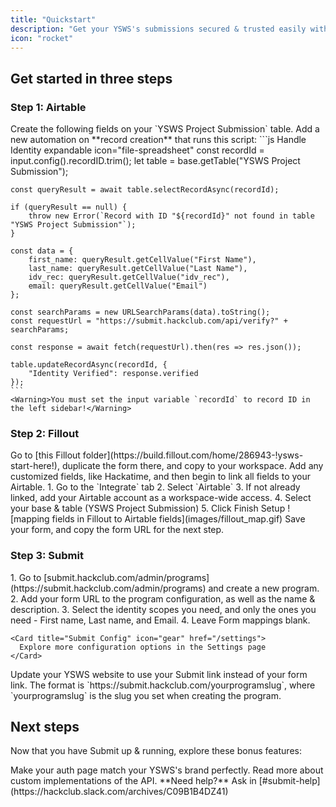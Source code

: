 ```yaml
---
title: "Quickstart"
description: "Get your YSWS's submissions secured & trusted easily with Hack Club's Submit."
icon: "rocket"
---
```


## Get started in three steps

### Step 1: Airtable

<AccordionGroup>
  <Accordion icon="pen" title="Create the fields">
    Create the following fields on your `YSWS Project Submission` table.
    <ResponseField name="idv_rec" type="Single Line Text" required/>
    <ResponseField name="Identity Verified" type="Checkbox" required/>
  </Accordion>
  <Accordion icon="robot" title="Create the automation">
    Add a new automation on **record creation** that runs this script:
    ```js Handle Identity expandable icon="file-spreadsheet"
    const recordId = input.config().recordID.trim();
    let table = base.getTable("YSWS Project Submission");

    const queryResult = await table.selectRecordAsync(recordId);

    if (queryResult == null) {
        throw new Error(`Record with ID "${recordId}" not found in table "YSWS Project Submission"`);
    }

    const data = {
        first_name: queryResult.getCellValue("First Name"),
        last_name: queryResult.getCellValue("Last Name"),
        idv_rec: queryResult.getCellValue("idv_rec"),
        email: queryResult.getCellValue("Email")
    };

    const searchParams = new URLSearchParams(data).toString();
    const requestUrl = "https://submit.hackclub.com/api/verify?" + searchParams;

    const response = await fetch(requestUrl).then(res => res.json());

    table.updateRecordAsync(recordId, {
        "Identity Verified": response.verified
    });
    ```
    <Warning>You must set the input variable `recordId` to record ID in the left sidebar!</Warning>
  </Accordion>
</AccordionGroup>

### Step 2: Fillout

<AccordionGroup>
  <Accordion icon="plus" title="Create the form">
    Go to [this Fillout folder](https://build.fillout.com/home/286943-!ysws-start-here!), duplicate the form there, and copy to your workspace.
  </Accordion>
  <Accordion icon="link" title="Link it & map it">
    Add any customized fields, like Hackatime, and then begin to link all fields to your Airtable.
    <Expandable title="linking steps">
      1. Go to the `Integrate` tab
      2. Select `Airtable`
      3. If not already linked, add your Airtable account as a workspace-wide access.
      4. Select your base & table (YSWS Project Submission)
      5. Click Finish Setup
    </Expandable>
    <Expandable title="mapping GIF">
      ![mapping fields in Fillout to Airtable fields](images/fillout_map.gif)
    </Expandable>
  </Accordion>
  <Accordion icon="rocket" title="Publish the form">
    Save your form, and copy the form URL for the next step.
  </Accordion>
</AccordionGroup>

### Step 3: Submit

<AccordionGroup>
  <Accordion icon="pen-to-square" title="Create a program">
    1. Go to [submit.hackclub.com/admin/programs](https://submit.hackclub.com/admin/programs) and create a new program.
    2. Add your form URL to the program configuration, as well as the name & description.
    3. Select the identity scopes you need, and only the ones you need - First name, Last name, and Email.
    4. Leave Form mappings blank.

    <Card title="Submit Config" icon="gear" href="/settings">
      Explore more configuration options in the Settings page
    </Card>
  </Accordion>
  <Accordion icon="rocket" title="Update your YSWS website">
    Update your YSWS website to use your Submit link instead of your form link. The format is `https://submit.hackclub.com/yourprogramslug`, where `yourprogramslug` is the slug you set when creating the program.
  </Accordion>
</AccordionGroup>

## Next steps

Now that you have Submit up & running, explore these bonus features:

<CardGroup cols={2}>

  <Card title="Customize style" icon="palette" href="/settings#param-colors">
    Make your auth page match your YSWS's brand perfectly.
  </Card>

  <Card title="API documentation" icon="code" href="api-ref/endpoint/verify">
    Read more about custom implementations of the API.
  </Card>

</CardGroup>

<Note>
  **Need help?** Ask in [#submit-help](https://hackclub.slack.com/archives/C09B1B4DZ41)
</Note>